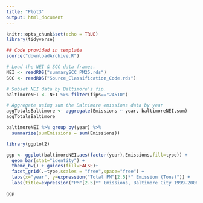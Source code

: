 ```yaml
---
title: "Plot3"
output: html_document
---
```


```r
knitr::opts_chunk$set(echo = TRUE)
library(tidyverse)
```

```r
## Code provided in template
source("downloadArchive.R")

# Load the NEI & SCC data frames.
NEI <- readRDS("summarySCC_PM25.rds")
SCC <- readRDS("Source_Classification_Code.rds")
```


```r
# Subset NEI data by Baltimore's fip.
baltimoreNEI <- NEI %>% filter(fips=="24510")

# Aggregate using sum the Baltimore emissions data by year
aggTotalsBaltimore <- aggregate(Emissions ~ year, baltimoreNEI,sum)
aggTotalsBaltimore 
```

```r
baltimoreNEI %>% group_by(year) %>%
  summarize(sumEmissions = sum(Emissions))
```

```r
library(ggplot2)

ggp <- ggplot(baltimoreNEI,aes(factor(year),Emissions,fill=type)) +
  geom_bar(stat="identity") +
  theme_bw() + guides(fill=FALSE)+
  facet_grid(.~type,scales = "free",space="free") + 
  labs(x="year", y=expression("Total PM"[2.5]*" Emission (Tons)")) + 
  labs(title=expression("PM"[2.5]*" Emissions, Baltimore City 1999-2008 by Source Type"))

```

```r
ggp

```